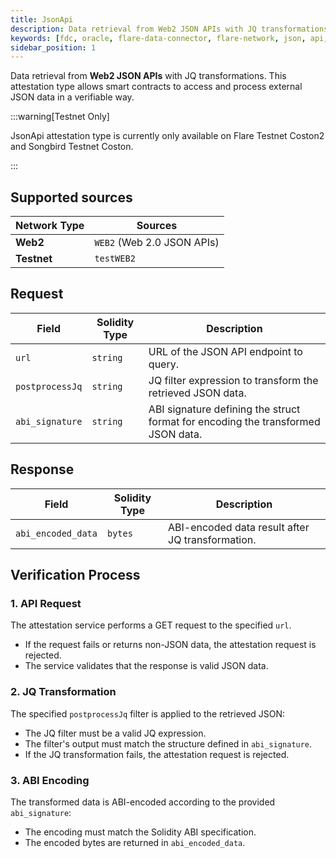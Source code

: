 ```yaml
---
title: JsonApi
description: Data retrieval from Web2 JSON APIs with JQ transformations.
keywords: [fdc, oracle, flare-data-connector, flare-network, json, api, web2]
sidebar_position: 1
---
```


Data retrieval from **Web2 JSON APIs** with JQ transformations. This attestation type allows smart contracts to access and process external JSON data in a verifiable way.

:::warning[Testnet Only]

JsonApi attestation type is currently only available on Flare Testnet Coston2 and Songbird Testnet Coston.

:::

## Supported sources

| Network Type | Sources                    |
| ------------ | -------------------------- |
| **Web2**     | `WEB2` (Web 2.0 JSON APIs) |
| **Testnet**  | `testWEB2`                 |

## Request

| Field           | Solidity Type | Description                                                                      |
| --------------- | ------------- | -------------------------------------------------------------------------------- |
| `url`           | `string`      | URL of the JSON API endpoint to query.                                           |
| `postprocessJq` | `string`      | JQ filter expression to transform the retrieved JSON data.                       |
| `abi_signature` | `string`      | ABI signature defining the struct format for encoding the transformed JSON data. |

## Response

| Field              | Solidity Type | Description                                      |
| ------------------ | ------------- | ------------------------------------------------ |
| `abi_encoded_data` | `bytes`       | ABI-encoded data result after JQ transformation. |

## Verification Process

### 1. API Request

The attestation service performs a GET request to the specified `url`.

- If the request fails or returns non-JSON data, the attestation request is rejected.
- The service validates that the response is valid JSON data.

### 2. JQ Transformation

The specified `postprocessJq` filter is applied to the retrieved JSON:

- The JQ filter must be a valid JQ expression.
- The filter's output must match the structure defined in `abi_signature`.
- If the JQ transformation fails, the attestation request is rejected.

### 3. ABI Encoding

The transformed data is ABI-encoded according to the provided `abi_signature`:

- The encoding must match the Solidity ABI specification.
- The encoded bytes are returned in `abi_encoded_data`.
